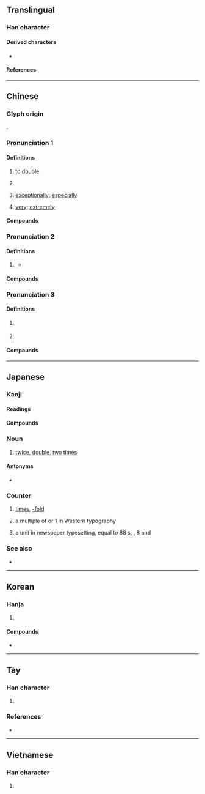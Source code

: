 {{character info}}
==Translingual==

===Han character===
{{Han char|rn=9|rad=人|as=08|sn=10|four=20261|canj=OYTR|ids=⿰亻咅}}

====Derived characters====
* {{l|mul|[[𭉩]], [[𡏧]], [[𣻃]], [[𬯑]], [[𦟋]], [[𫏚]], [[𪬽]], [[𬱎]], [[𫑒]], [[𠍭]], [[𡻓]], [[蓓]], [[𫂕]]}}

====References====
{{Han ref|kx=0107.190|dkj=00760|dj=0228.040|hdz=10183.040|uh=500D}}

----

==Chinese==
{{zh-forms}}

===Glyph origin===
{{Han etym}}
{{Han compound|人|咅|ls=psc|c1=s|c2=p}}.

===Pronunciation 1===
{{zh-pron
|m=bèi,er=y
|m_note=erhua-ed - “very”
|m-s=bei4
|c=pui5
|c-t=poi4
|h=pfs=phi;gd=pi4
|md=buôi
|mn=xm,tp,hc,mg,sg:pē/qz,lk:pěr/xm,zz,kh,tn,tc,yl,sg:pōe/sx,hc,km,sg:pēr/qz:pǒe
|mn_note=Xiamen, Quanzhou: pē/pěr - vernacular; pōe/pǒe - literary
|mn-t=buê6
|w=3be
|mc=y
|oc=y
|ma=y
|cat=v,cls,adv
}}

====Definitions====
{{zh-hanzi}}

# to [[double]]
# {{zh-classifier|the number of [[times]] a value is [[multiplied]]|t=[[time]]s; [[-fold]]}}
#: {{zh-x|一-百 倍|[[hundredfold]]; one hundred times}}
# [[exceptionally]]; [[especially]]
# {{lb|zh|Mandarin|colloquial}} [[very]]; [[extremely]]

====Compounds====
{{zh-der|事倍功半|倍受矚目|利市三倍|倍增|倍日并行|五倍子|五倍子蟲|倍足綱|倍式|倍率|兼倍|加倍|倍比定律|單倍體|偏倍|勇氣百倍|倍道兼進|倍蓰|倍道|倍覺|倍數|倍道兼行|倍力橋|半價倍息|倍兒|倍律|公倍數|力倍功半|事半功倍|倍奉|倍稱|倍感親切|倍常|百倍|獲利倍蓰|聲價十倍|雙倍|身價百倍}}

===Pronunciation 2===
{{zh-pron
|m=bèi
|c=bui3
|dial=n
}}

====Definitions====
{{zh-hanzi}}

# {{zh-obsolete}} {{zh-alt-form|背|to [[give up]]; to [[betray]]; to [[violate]]; to have one's [[back]] towards}}
#* {{zh-x|故 君 民 者，子 以 愛 之，則 民 親 之；信 以 結 之，則 民 不 倍。|Hence, when the ruler of the people loves them as his sons, they feel to him as a parent; when he binds them to himself by his good faith, they do not '''turn away from''' him.|ref=Liji}}

====Compounds====
{{zh-der|違倍|倍反|倍畔|倍道|鄙倍}}

===Pronunciation 3===
{{zh-pron
|m=péi
|c=pui4
|dial=n
}}

====Definitions====
{{zh-hanzi}}

# {{zh-obsolete}} {{zh-original|陪}}
# {{zh-obsolete}} {{zh-alt-form|賠}}

====Compounds====
{{zh-der|倍伴|倍償|倍費}}

{{zh-cat|Beginning|Two}}

----

==Japanese==

===Kanji===
{{ja-kanji|grade=3|rs=人08}}

====Readings====
{{ja-readings
|goon=ばい, べ
|kanon=はい
|kun=そむ-く, ま-す
}}

====Compounds====
{{der3|ja|一倍|一粒万倍|数倍|逓倍|人一倍|勇気百倍|倍音|倍加|倍額|倍旧|五倍子|倍数|倍精度|安倍川餅|倍増|倍大|倍率}}

===Noun===
{{ja-noun|ばい}}

# [[twice]], [[double]], [[two]] [[times]]
#: {{ja-usex|田%中さん の 家 は 私 の 家 の '''倍''' の 大きさ だ。|^た%なか-さん の いえ は わたし の いえ の '''ばい''' の おおきさ だ。|Tanaka's house is '''twice''' the size of mine.}}
#: {{ja-usex|'''倍''' に する|'''ばい''' に する|to [[double]]}}

====Antonyms====
* {{ja-r|半|はん|half}}

===Counter===
{{ja-pos|counter|ばい}}

# [[times]], [[-fold]]
#: {{ja-usex|この 飛行機 は あの 飛行機 より も ３'''倍''' 速い。|この ひこうき は あの ひこうき より も さん-'''ばい''' はやい。|This plane is a whole three '''times''' faster than that plane.}}
#: {{ja-usex|４ の ５'''倍'''|よん の ご-'''ばい'''|4 '''times''' 5}}
#{{lb|ja|typography|sort=はい'}} a multiple of {{m|ja|全角|tr=zenkaku||fullwidth/-height}} or 1 {{l|en|em}} in Western typography
#:{{ant|ja|分|tr=bu}}
#:{{ja-x|2%倍|に%ばい|2 ems|sort=はい'}}
#{{lb|ja|typography|newspapers|sort=ゆう}} a unit in newspaper typesetting, equal to 88 {{l|en|mil}}s, {{frac|88|1000}} {{l|en|in}}, 8 {{m|ja|U}} and {{frac|1|16}} {{m|ja|段|tr=dan}}

===See also===
*{{ja-r|倍%角|ばい%かく}}

{{C|ja|Units of measure|sort=ゆう}}
{{C|ja|Units of measure|sort=はい'}}

----

==Korean==

===Hanja===
{{ko-hanja|곱|배}}

# {{hanja form of|배|[[twice]]; [[double]]}}

====Compounds====
* {{ko-l|배율|[[magnification]]|倍率}}

----

==Tày==

===Han character===
{{head|tyz|Han character}}

# {{tyz-Nom form of|viòi}}

===References===
* {{r:tyz:tdcnt}}

----

==Vietnamese==

===Han character===
{{vi-readings|reading=[[bội]], [[bạu]], [[bậu]], [[bụa]], [[buạ]], [[vội]]|rs=人08}}

# {{rfdef|vi|sort=人08}}